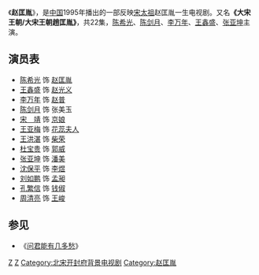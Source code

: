 {{otheruses|赵匡胤 (消歧义)}}
《'''赵匡胤'''》，是[[中国|中国]]1995年播出的一部反映[[宋太祖|宋太祖]]赵匡胤一生电视剧。又名'''《大宋王朝/大宋王朝趙匡胤》'''，共22集，[[陈希光|陈希光]]、[[陈剑月|陈剑月]]、[[李万年|李万年]]、[[王鑫盛|王鑫盛]]、[[张亚坤|张亚坤]]主演。

==演员表==
*[[陈希光|陈希光]] 饰 [[赵匡胤|赵匡胤]] 
*[[王鑫盛|王鑫盛]] 饰 [[赵光义|赵光义]]
*[[李万年|李万年]] 饰 [[赵普|赵普]]
*[[陈剑月|陈剑月]] 饰 张美玉 
*[[宋靖|宋　靖]] 饰 [[赵京娘|京娘]]
*[[王亚梅|王亚梅]] 饰 [[花蕊夫人_(后蜀)|花蕊夫人]]
*[[王洪湛|王洪湛]] 饰 [[柴荣|柴荣]]
*[[杜宝贵|杜宝贵]] 饰 [[郭威|郭威]]
*[[张亚坤|张亚坤]] 饰 [[潘美|潘美]]
*[[沈保平|沈保平]] 饰 [[李煜|李煜]]
*[[刘如鹏|刘如鹏]] 饰 [[孟昶|孟昶]]
*[[孔繁信|孔繁信]] 饰 [[钱俶|钱俶]] 
*[[周清亮|周清亮]] 饰 [[王峻_(後周)|王峻]]

==参见==
*《[[问君能有几多愁|问君能有几多愁]]》

{{TV-stub}}
[[Category:1995年中國電視劇集|Z]]
[[Category:北宋皇帝主角题材电视剧|Z]]
[[Category:北宋开封府背景电视剧|Category:北宋开封府背景电视剧]]
[[Category:赵匡胤|Category:赵匡胤]]